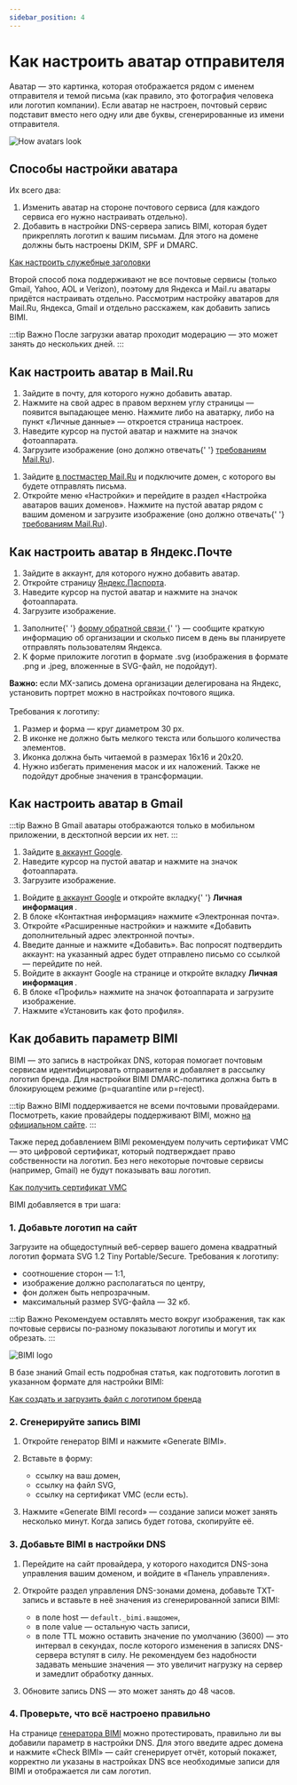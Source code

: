 ```yaml
---
sidebar_position: 4
---
```



# Как настроить аватар отправителя

Аватар — это картинка, которая отображается рядом с именем отправителя и темой письма (как правило, это фотография человека или логотип компании). Если аватар не настроен, почтовый сервис подставит вместо него одну или две буквы, сгенерированные из имени отправителя.

![How avatars look](/img/email-campaigns/settings\sender-avatar/how-avatars-look.png) <br/>

## Способы настройки аватара

Их всего два:

1. Изменить аватар на стороне почтового сервиса (для каждого сервиса его нужно настраивать отдельно).
2. Добавить в настройки DNS-сервера запись BIMI, которая будет прикреплять логотип к вашим письмам. Для этого на домене должны быть настроены DKIM, SPF и DMARC.

[Как настроить служебные заголовки](https://docs.sendsay.ru/email-campaigns/settings/how-to-connect-domain)

Второй способ пока поддерживают не все почтовые сервисы (только Gmail, Yahoo, AOL и Verizon), поэтому для Яндекса и Mail.ru аватары придётся настраивать отдельно. Рассмотрим настройку аватаров для Mail.Ru, Яндекса, Gmail и отдельно расскажем, как добавить запись BIMI.

:::tip Важно
После загрузки аватар проходит модерацию — это может занять до нескольких дней.
:::

## Как настроить аватар в Mail.Ru

<Tabs>
  <TabItem value="key1" label="Если почта на Mail.ru" default>
    <ol>
      <li>Зайдите в почту, для которого нужно добавить аватар.</li>
      <li>
        Нажмите на свой адрес в правом верхнем углу страницы — появится выпадающее меню. Нажмите
        либо на аватарку, либо на пункт «Личные данные» — откроется страница настроек.
      </li>
      <li>Наведите курсор на пустой аватар и нажмите на значок фотоаппарата.</li>
      <li>
        Загрузите изображение (оно должно отвечать{' '}
        <a href="https://help.mail.ru/postmaster/interface/add_avatar">требованиям Mail.Ru</a>).
      </li>
    </ol>
  </TabItem>
  <TabItem value="key2" label="Если почта на стороннем домене">
    <ol>
      <li>
        Зайдите <a href="https://postmaster.mail.ru/">в постмастер Mail.Ru</a> и подключите домен, с
        которого вы будете отправлять письма.
      </li>
      <li>
        Откройте меню «Настройки» и перейдите в раздел «Настройка аватаров ваших доменов». Нажмите
        на пустой аватар рядом с вашим доменом и загрузите изображение (оно должно отвечать{' '}
        <a href="https://help.mail.ru/postmaster/interface/add_avatar">требованиям Mail.Ru</a>).
      </li>
    </ol>
  </TabItem>
</Tabs>

## Как настроить аватар в Яндекс.Почте

<Tabs>
  <TabItem value="key1" label="Если почта на Яндексе" default>
    <ol>
      <li>Зайдите в аккаунт, для которого нужно добавить аватар.</li>
      <li>
        Откройте страницу <a href="https://passport.yandex.ru/">Яндекс.Паспорта</a>.
      </li>
      <li>Наведите курсор на пустой аватар и нажмите на значок фотоаппарата.</li>
      <li>Загрузите изображение.</li>
    </ol>
  </TabItem>
  <TabItem value="key2" label="Если почта на стороннем домене">
    <ol>
      <li>
        Заполните{' '}
        <a href="https://yandex.ru/support/connect-forms/common/feedback.html">
          форму обратной связи
        </a>{' '}
        — сообщите краткую информацию об организации и сколько писем в день вы планируете отправлять
        пользователям Яндекса.
      </li>
      <li>
        К форме приложите логотип в формате .svg (изображения в формате .png и .jpeg, вложенные в
        SVG-файл, не подойдут).
      </li>
    </ol>
    <b> Важно: </b> если MX-запись домена организации делегирована на Яндекс, установить портрет можно
    в настройках почтового ящика. <br />
    <br />
    Требования к логотипу:
    <ol>
      <li>Размер и форма — круг диаметром 30 px.</li>
      <li>В иконке не должно быть мелкого текста или большого количества элементов.</li>
      <li>Иконка должна быть читаемой в размерах 16x16 и 20x20.</li>
      <li>
        Нужно избегать применения масок и их наложений. Также не подойдут дробные значения в
        трансформации.
      </li>
    </ol>
  </TabItem>
</Tabs>

## Как настроить аватар в Gmail

:::tip Важно
В Gmail аватары отображаются только в мобильном приложении, в десктопной версии их нет.
:::

<Tabs>
  <TabItem value="key1" label="Если почта на Gmail" default>
    <ol>
      <li>
        Зайдите <a href="https://myaccount.google.com/">в аккаунт Google</a>.
      </li>
      <li>Наведите курсор на пустой аватар и нажмите на значок фотоаппарата.</li>
      <li>Загрузите изображение.</li>
    </ol>
  </TabItem>
  <TabItem value="key2" label="Если почта на стороннем домене">
    <ol>
      <li>
        Войдите <a href="https://myaccount.google.com/">в аккаунт Google</a> и откройте вкладку{' '}
        <b> Личная информация </b>.
      </li>
      <li>В блоке «Контактная информация» нажмите «Электронная почта».</li>
      <li>
        Откройте «Расширенные настройки» и нажмите «Добавить дополнительный адрес электронной
        почты».
      </li>
      <li>
        Введите данные и нажмите «Добавить». Вас попросят подтвердить аккаунт: на указанный адрес
        будет отправлено письмо со ссылкой — перейдите по ней.
      </li>
      <li>
        Войдите в аккаунт Google на странице и откройте вкладку <b> Личная информация </b>.
      </li>
      <li>В блоке «Профиль» нажмите на значок фотоаппарата и загрузите изображение.</li>
      <li>Нажмите «Установить как фото профиля».</li>
    </ol>
  </TabItem>
</Tabs>

## Как добавить параметр BIMI

BIMI — это запись в настройках DNS, которая помогает почтовым сервисам идентифицировать отправителя и добавляет в рассылку логотип бренда. Для настройки BIMI DMARС-политика должна быть в блокирующем режиме (p=quarantine или p=reject).

:::tip Важно
BIMI поддерживается не всеми почтовыми провайдерами. Посмотреть, какие провайдеры поддерживают BIMI, можно [на официальном сайте](https://bimigroup.org/bimi-infographic). 
:::

Также перед добавлением BIMI рекомендуем получить сертификат VMC — это цифровой сертификат, который подтверждает право собственности на логотип. Без него некоторые почтовые сервисы (например, Gmail) не будут показывать ваш логотип.

[Как получить сертификат VMC](https://support.google.com/a/answer/10911028?hl=ru)

BIMI добавляется в три шага:

### 1. Добавьте логотип на сайт

Загрузите на общедоступный веб-сервер вашего домена квадратный логотип формата SVG 1.2 Tiny Portable/Secure. Требования к логотипу:

- соотношение сторон — 1:1,
- изображение должно располагаться по центру,
- фон должен быть непрозрачным.
- максимальный размер SVG-файла — 32 кб.

:::tip Важно
Рекомендуем оставлять место вокруг изображения, так как почтовые сервисы по-разному показывают логотипы и могут их обрезать.
:::

![BIMI logo](/img/email-campaigns/settings\sender-avatar/bimi-logo.png) <br/>

В базе знаний Gmail есть подробная статья, как подготовить логотип в указанном формате для настройки BIMI:

[Как создать и загрузить файл с логотипом бренда](https://support.google.com/a/answer/10911027?hl=ru-UA&ref_topic=10911234)

### 2. Сгенерируйте запись BIMI

1. Откройте генератор BIMI и нажмите «Generate BIMI».

2. Вставьте в форму:

   - ссылку на ваш домен,
   - ссылку на файл SVG,
   - ссылку на сертификат VMC (если есть).

3. Нажмите «Generate BIMI record» — создание записи может занять несколько минут. Когда запись будет готова, скопируйте её.

### 3. Добавьте BIMI в настройки DNS

1. Перейдите на сайт провайдера, у которого находится DNS-зона управления вашим доменом, и войдите в «Панель управления».

2. Откройте раздел управления DNS-зонами домена, добавьте TXT-запись и вставьте в неё значения из сгенерированной записи BIMI:

   - в поле host — `default._bimi.вашдомен`,
   - в поле value — остальную часть записи,
   - в поле TTL можно оставить значение по умолчанию (3600) — это интервал в секундах, после которого изменения в записях DNS-сервера вступят в силу. Не рекомендуем без надобности задавать меньшие значения — это увеличит нагрузку на сервер и замедлит обработку данных.

3. Обновите запись DNS — это может занять до 48 часов.

### 4. Проверьте, что всё настроено правильно

На странице [генератора BIMI](https://bimigroup.org/bimi-generator/) можно протестировать, правильно ли вы добавили параметр в настройки DNS. Для этого введите адрес домена и нажмите «Check BIMI» — сайт сгенерирует отчёт, который покажет, корректно ли указаны в настройках DNS все необходимые записи для BIMI и отображается ли сам логотип.
